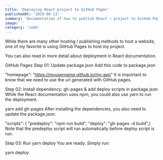 ```yaml
---
title: 'Deploying React project to GitHub Pages'
publishedAt: '2019-08-13'
summary: 'Documentation of how to publish React ⚛︎ project to GitHub Pages 🖥'
image: ''
category: 'code'
---
```


While there are many other hosting / publishing methods to host a website, one of my favorite is using GitHub Pages to host my project.

You can also read in more detail about deployment in React documentation.

GitHub Pages
Step 01: Update package.json
Add this code to package.json

"homepage": "https://myusername.github.io/my-app"
It is important to know that we need to use the url generated with GitHub pages.

Step 02: Install dependency: gh-pages & add deploy scripts in package.json
While the React documentation uses npm, you could also use yarn to run the deployment.

yarn add gh-pages
After installing the dependencies, you also need to update the package.json:

"scripts": { "predeploy": "npm run build", "deploy": "gh-pages -d build",}
Note that the predeploy script will run automatically before deploy script is run.

Step 03: Run yarn deploy
You are ready. Simply run:

yarn deploy
